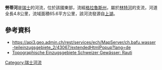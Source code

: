 {{No footnotes|time=2021-01-16T04:10:18+00:00}}
{{Coord|47.13401|N|9.06250|E|display=title}}

'''勞蒂河'''是[[瑞士|瑞士]]的河流，位於該國東部，流經[[格拉魯斯州|格拉魯斯州]]，屬於[[林特河|林特河]]的支流，河道全長4.8公里，流域面積65.6平方公里，該河流發源自[[上湖_(格拉魯斯州)|上湖]]。

==參考資料==
* https://api3.geo.admin.ch/rest/services/ech/MapServer/ch.bafu.wasser-teileinzugsgebiete_2/43067/extendedHtmlPopup?lang=de
* [https://api3.geo.admin.ch/rest/services/ech/MapServer/ch.bafu.wasser-teileinzugsgebiete_2/118143/extendedHtmlPopup?lang=de Topographische Einzugsgebiete Schweizer Gewässer: Rauti]

{{Switzerland-geo-stub}}
[[Category:瑞士河流|Category:瑞士河流]]